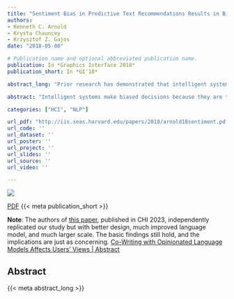 ```yaml
---
title: "Sentiment Bias in Predictive Text Recommendations Results in Biased Writing"
authors:
- Kenneth C. Arnold
- Krysta Chauncey
- Krzysztof Z. Gajos
date: "2018-05-08"

# Publication name and optional abbreviated publication name.
publication: In *Graphics Interface 2018*
publication_short: In *GI'18*

abstract_long: "Prior research has demonstrated that intelligent systems make biased decisions because they are trained on biased data. As people increasingly leverage intelligent systems to enhance their productivity and creativity, could system biases affect what people create? We demonstrate that in at least one domain (writing restaurant reviews), biased system behavior leads to biased human behavior: People presented with phrasal text entry shortcuts that were skewed positive wrote more positive reviews than they did when presented with negative-skewed shortcuts. This result contributes to the pertinent debate about the role of intelligent systems in our society."

abstract: "Intelligent systems make biased decisions because they are trained on biased data. Could these system biases affect what people create? We found that when writing restaurant reviews, biased system behavior leads to biased human behavior: People presented with phrasal text entry shortcuts that were skewed positive wrote more positive reviews than they did when presented with negative-skewed shortcuts."

categories: ["HCI", "NLP"]

url_pdf: "http://iis.seas.harvard.edu/papers/2018/arnold18sentiment.pdf"
url_code: ''
url_dataset: ''
url_poster: ''
url_project: ''
url_slides: ''
url_source: ''
url_video: ''

---
```


![](featured.png)

[PDF]({{< meta url_pdf >}}) {{< meta publication_short >}}

**Note**: The authors of [this paper](https://arxiv.org/abs/2302.00560), published in CHI 2023, independently replicated our study but with better design, much improved language model, and much larger scale. The basic findings still hold, and the implications are just as concerning. [Co-Writing with Opinionated Language Models Affects Users' Views | Abstract](https://arxiv.org/abs/2302.00560)

## Abstract

{{< meta abstract_long >}}